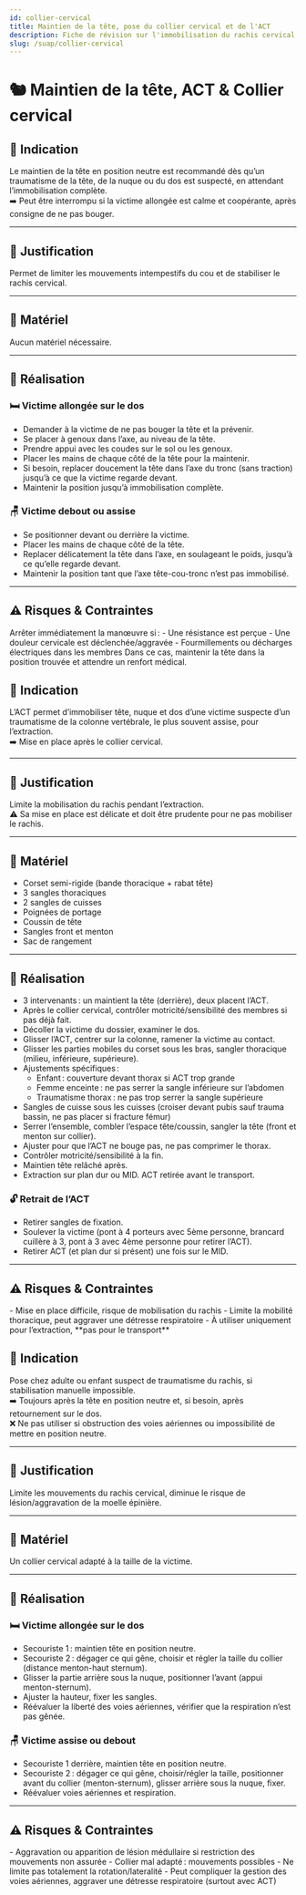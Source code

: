---
id: collier-cervical
title: Maintien de la tête, pose du collier cervical et de l'ACT
description: Fiche de révision sur l'immobilisation du rachis cervical
slug: /suap/collier-cervical
---


# 🐿️ Maintien de la tête, ACT & Collier cervical

<Tabs>
  <TabItem value="maintien-tete" label="🧑‍⚕️ Maintien de la tête">

## 🎯 Indication

Le maintien de la tête en position neutre est recommandé dès qu’un traumatisme de la tête, de la nuque ou du dos est suspecté, en attendant l’immobilisation complète.  
➡️ Peut être interrompu si la victime allongée est calme et coopérante, après consigne de ne pas bouger.

---

## 📝 Justification

Permet de limiter les mouvements intempestifs du cou et de stabiliser le rachis cervical.

---

## 🧰 Matériel

Aucun matériel nécessaire.

---

## 🔄 Réalisation

### 🛏️ Victime allongée sur le dos

- Demander à la victime de ne pas bouger la tête et la prévenir.
- Se placer à genoux dans l’axe, au niveau de la tête.
- Prendre appui avec les coudes sur le sol ou les genoux.
- Placer les mains de chaque côté de la tête pour la maintenir.
- Si besoin, replacer doucement la tête dans l’axe du tronc (sans traction) jusqu’à ce que la victime regarde devant.
- Maintenir la position jusqu’à immobilisation complète.

### 🪑 Victime debout ou assise

- Se positionner devant ou derrière la victime.
- Placer les mains de chaque côté de la tête.
- Replacer délicatement la tête dans l’axe, en soulageant le poids, jusqu’à ce qu’elle regarde devant.
- Maintenir la position tant que l’axe tête-cou-tronc n’est pas immobilisé.

---

## ⚠️ Risques & Contraintes

<Admonition type="caution">
Arrêter immédiatement la manœuvre si :
- Une résistance est perçue
- Une douleur cervicale est déclenchée/aggravée
- Fourmillements ou décharges électriques dans les membres
Dans ce cas, maintenir la tête dans la position trouvée et attendre un renfort médical.
</Admonition>

  </TabItem>

  <TabItem value="act" label="🪖 Attelle cervico-thoracique (ACT)">

## 🎯 Indication

L’ACT permet d’immobiliser tête, nuque et dos d’une victime suspecte d’un traumatisme de la colonne vertébrale, le plus souvent assise, pour l’extraction.  
➡️ Mise en place après le collier cervical.

---

## 📝 Justification

Limite la mobilisation du rachis pendant l’extraction.  
⚠️ Sa mise en place est délicate et doit être prudente pour ne pas mobiliser le rachis.

---

## 🧰 Matériel

- Corset semi-rigide (bande thoracique + rabat tête)
- 3 sangles thoraciques
- 2 sangles de cuisses
- Poignées de portage
- Coussin de tête
- Sangles front et menton
- Sac de rangement

---

## 🔄 Réalisation

- 3 intervenants : un maintient la tête (derrière), deux placent l’ACT.
- Après le collier cervical, contrôler motricité/sensibilité des membres si pas déjà fait.
- Décoller la victime du dossier, examiner le dos.
- Glisser l’ACT, centrer sur la colonne, ramener la victime au contact.
- Glisser les parties mobiles du corset sous les bras, sangler thoracique (milieu, inférieure, supérieure).
- Ajustements spécifiques :  
  - Enfant : couverture devant thorax si ACT trop grande  
  - Femme enceinte : ne pas serrer la sangle inférieure sur l’abdomen  
  - Traumatisme thorax : ne pas trop serrer la sangle supérieure
- Sangles de cuisse sous les cuisses (croiser devant pubis sauf trauma bassin, ne pas placer si fracture fémur)
- Serrer l’ensemble, combler l’espace tête/coussin, sangler la tête (front et menton sur collier).
- Ajuster pour que l’ACT ne bouge pas, ne pas comprimer le thorax.
- Contrôler motricité/sensibilité à la fin.
- Maintien tête relâché après.
- Extraction sur plan dur ou MID. ACT retirée avant le transport.

### 🔓 Retrait de l’ACT

- Retirer sangles de fixation.
- Soulever la victime (pont à 4 porteurs avec 5ème personne, brancard cuillère à 3, pont à 3 avec 4ème personne pour retirer l’ACT).
- Retirer ACT (et plan dur si présent) une fois sur le MID.

---

## ⚠️ Risques & Contraintes

<Admonition type="caution">
- Mise en place difficile, risque de mobilisation du rachis
- Limite la mobilité thoracique, peut aggraver une détresse respiratoire
- À utiliser uniquement pour l’extraction, **pas pour le transport**
</Admonition>

  </TabItem>

  <TabItem value="collier-cervical" label="🦺 Collier cervical">

## 🎯 Indication

Pose chez adulte ou enfant suspect de traumatisme du rachis, si stabilisation manuelle impossible.  
➡️ Toujours après la tête en position neutre et, si besoin, après retournement sur le dos.  
❌ Ne pas utiliser si obstruction des voies aériennes ou impossibilité de mettre en position neutre.

---

## 📝 Justification

Limite les mouvements du rachis cervical, diminue le risque de lésion/aggravation de la moelle épinière.

---

## 🧰 Matériel

Un collier cervical adapté à la taille de la victime.

---

## 🔄 Réalisation

### 🛏️ Victime allongée sur le dos

- Secouriste 1 : maintien tête en position neutre.
- Secouriste 2 : dégager ce qui gêne, choisir et régler la taille du collier (distance menton-haut sternum).
- Glisser la partie arrière sous la nuque, positionner l’avant (appui menton-sternum).
- Ajuster la hauteur, fixer les sangles.
- Réévaluer la liberté des voies aériennes, vérifier que la respiration n’est pas gênée.

### 🪑 Victime assise ou debout

- Secouriste 1 derrière, maintien tête en position neutre.
- Secouriste 2 : dégager ce qui gêne, choisir/régler la taille, positionner avant du collier (menton-sternum), glisser arrière sous la nuque, fixer.
- Réévaluer voies aériennes et respiration.

---

## ⚠️ Risques & Contraintes

<Admonition type="caution">
- Aggravation ou apparition de lésion médullaire si restriction des mouvements non assurée
- Collier mal adapté : mouvements possibles
- Ne limite pas totalement la rotation/lateralité
- Peut compliquer la gestion des voies aériennes, aggraver une détresse respiratoire (surtout avec ACT)
</Admonition>

  </TabItem>
</Tabs>